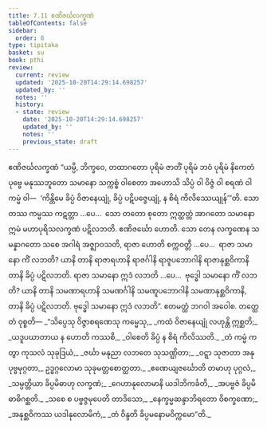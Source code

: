 ```yaml
---
title: 7.11 ဧဏိဇင်္ဃလက္ခဏံ
tableOfContents: false
sidebar:
  order: 8
type: tipitaka
basket: su
book: pthi
review:
  current: review
  updated: '2025-10-20T14:29:14.698257'
  updated_by: ''
  notes: ''
  history:
  - state: review
    date: '2025-10-20T14:29:14.698257'
    updated_by: ''
    notes: ''
    previous_state: draft
---
```



<DynamicBreadcrumb />


<ReviewStatus review={frontmatter.review} showDetails={true} />

<HypothesisAnnotation frontmatter={frontmatter} />

<Paragraph number="457" type="center" book="pthi">
<Emphasis>ဧဏိဇင်္ဃလက္ခဏံ</Emphasis>
</Paragraph>

<Division number="214" book="pthi" e="ch" v="8" p="127">

<Paragraph number="458" book="pthi">
“ယမ္ပိ, ဘိက္ခဝေ, တထာဂတော ပုရိမံ ဇာတိံ ပုရိမံ ဘဝံ ပုရိမံ နိကေတံ ပုဗ္ဗေ မနုဿဘူတော သမာနော သက္ကစ္စံ ဝါစေတာ အဟောသိ သိပ္ပံ ဝါ ဝိဇ္ဇံ ဝါ စရဏံ ဝါ ကမ္မံ ဝါ—  ‘ကိန္တိမေ ခိပ္ပံ ဝိဇာနေယျုံ, ခိပ္ပံ ပဋိပဇ္ဇေယျုံ, န စိရံ ကိလိဿေယျုန်’”တိ. သော တဿ ကမ္မဿ ကဋတ္တာ …ပေ…  သော တတော စုတော ဣတ္ထတ္တံ အာဂတော သမာနော ဣမံ မဟာပုရိသလက္ခဏံ ပဋိလဘတိ. ဧဏိဇင်္ဃော ဟောတိ.
</Paragraph>

<Paragraph number="459" book="pthi">
သော တေန လက္ခဏေန သမန္နာဂတော သစေ အဂါရံ အဇ္ဈာဝသတိ, ရာဇာ ဟောတိ စက္ကဝတ္တီ …ပေ…  ရာဇာ သမာနော ကိံ လဘတိ? ယာနိ တာနိ ရာဇာရဟာနိ ရာဇင်္ဂါနိ ရာဇူပဘောဂါနိ ရာဇာနုစ္ဆဝိကာနိ တာနိ ခိပ္ပံ ပဋိလဘတိ. ရာဇာ သမာနော ဣဒံ လဘတိ …ပေ…  ဗုဒ္ဓေါ သမာနော ကိံ လဘတိ? ယာနိ တာနိ သမဏာရဟာနိ သမဏင်္ဂါနိ သမဏူပဘောဂါနိ သမဏာနုစ္ဆဝိကာနိ, တာနိ ခိပ္ပံ ပဋိလဘတိ. ဗုဒ္ဓေါ သမာနော ဣဒံ လဘတိ”. ဧတမတ္ထံ ဘဂဝါ အဝေါစ.
</Paragraph>

</Division>
<Division number="215" book="pthi" e="ch" v="8" p="128">

<Paragraph number="460" book="pthi">
တတ္ထေတံ ဝုစ္စတိ—
</Paragraph>

<Paragraph number="461" type="verses" book="pthi">
_“သိပ္ပေသု ဝိဇ္ဇာစရဏေသု ကမ္မေသု,_  
_ကထံ ဝိဇာနေယျုံ လဟုန္တိ ဣစ္ဆတိ;_  
_ယဒူပဃာတာယ န ဟောတိ ကဿစိ,_  
_ဝါစေတိ ခိပ္ပံ န စိရံ ကိလိဿတိ._  

</Paragraph>

<Paragraph number="462" type="verses" book="pthi">
_တံ ကမ္မံ ကတွာ ကုသလံ သုခုဒြယံ,_  
_ဇင်္ဃာ မနုညာ လဘတေ သုသဏ္ဌိတာ;_  
_ဝဋ္ဋာ သုဇာတာ အနုပုဗ္ဗမုဂ္ဂတာ,_  
ဥဒ္ဓဂ္ဂလောမာ သုခုမတ္တစောတ္ထတာ._  

</Paragraph>

<Paragraph number="463" type="verses" book="pthi">
_ဧဏေယျဇင်္ဃောတိ တမာဟု ပုဂ္ဂလံ,_  
_သမ္ပတ္တိယာ ခိပ္ပမိဓာဟု လက္ခဏံ;_  
_ဂေဟာနုလောမာနိ ယဒါဘိကင်္ခတိ,_  
_အပဗ္ဗဇံ ခိပ္ပမိဓာဓိဂစ္ဆတိ._  

</Paragraph>

<Paragraph number="464" type="verses" book="pthi">
_သစေ စ ပဗ္ဗဇ္ဇမုပေတိ တာဒိသော,_  
_နေက္ခမ္မဆန္ဒာဘိရတော ဝိစက္ခဏော;_  
_အနုစ္ဆဝိကဿ ယဒါနုလောမိကံ,_  
_တံ ဝိန္ဒတိ ခိပ္ပမနောမဝိက္ကမော”တိ._
</Paragraph>
</Division>